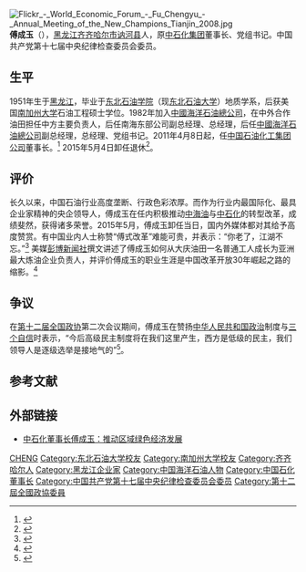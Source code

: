 [[File:Flickr_-_World_Economic_Forum_-_Fu_Chengyu_-_Annual_Meeting_of_the_New_Champions_Tianjin_2008.jpg|thumb]]
'''傅成玉'''（{{Bd|1951年|6月}}），[[黑龙江|黑龙江]][[齐齐哈尔市|齐齐哈尔市]][[讷河县|讷河县]]人，原[[中石化集团|中石化集团]]董事长、党组书记。中国共产党第十七届中央纪律检查委员会委员。

== 生平 ==
1951年生于[[黑龙江|黑龙江]]，毕业于[[东北石油学院|东北石油学院]]（现[[东北石油大学|东北石油大学]]）地质学系，后获美国[[南加州大学|南加州大学]]石油工程硕士学位。1982年加入[[中國海洋石油總公司|中國海洋石油總公司]]，在中外合作油田担任中方主要负责人，后任南海东部公司副总经理、总经理，后任[[中國海洋石油總公司|中國海洋石油總公司]]副总经理，总经理、党组书记。2011年4月8日起，任[[中国石油化工集团公司|中国石油化工集团公司]]董事长。<ref>{{cite web | url=http://news.163.com/11/0408/15/714LUG8T0001124J.html | title=原中海油总经理傅成玉任中石化董事长 | publisher=网易 | accessdate=2012-02-16 | archive-url=https://web.archive.org/web/20110412023632/http://news.163.com/11/0408/15/714LUG8T0001124J.html | archive-date=2011-04-12 | dead-url=yes }}</ref> 2015年5月4日卸任退休<ref>{{cite web|url=http://news.163.com/15/0504/15/AOPI463I0001124J.html|title=王玉普任中石化董事长 傅成玉到龄退出领导班子|publisher=网易|accessdate=2015-05-04|archive-url=https://web.archive.org/web/20150507025753/http://news.163.com/15/0504/15/AOPI463I0001124J.html|archive-date=2015-05-07|dead-url=yes}}</ref>。
==评价==
长久以来，中国石油行业高度垄断、行政色彩浓厚。而作为行业内最国际化、最具企业家精神的央企领导人，傅成玉在任内积极推动[[中海油|中海油]]与[[中石化|中石化]]的转型改革，成绩斐然，获得诸多荣誉。2015年5月，傅成玉卸任当日，国内外媒体都对其给予高度赞赏。有中国业内人士称赞“傅式改革”难能可贵，并表示：“你老了，江湖不忘。”<ref>{{cite web | url=http://news.qq.com/a/20150515/002321.htm | title=傅成玉免职消息宣布当天获赞：你老了 江湖不忘 | publisher=腾讯 | accessdate=2016-04-07 | archive-date=2016-10-11 | archive-url=https://web.archive.org/web/20161011172418/http://news.qq.com/a/20150515/002321.htm | dead-url=no }}</ref> 美媒[[彭博新闻社|彭博新闻社]]撰文讲述了傅成玉如何从大庆油田一名普通工人成长为亚洲最大炼油企业负责人，并评价傅成玉的职业生涯是中国改革开放30年崛起之路的缩影。<ref>{{cite web | url=http://www.bloomberg.com/news/articles/2015-05-04/from-icicles-to-burger-king-sinopec-s-fu-mirrored-china-s-rise | title=From Icicles to Burger King, Sinopec’s Fu Mirrored China’s Rise | publisher=Bloomberg | accessdate=2016-04-07 | archive-date=2019-06-10 | archive-url=https://web.archive.org/web/20190610162453/https://www.bloomberg.com/news/articles/2015-05-04/from-icicles-to-burger-king-sinopec-s-fu-mirrored-china-s-rise | dead-url=no }}</ref>

== 争议 ==
在[[第十二届全国政协|第十二届全国政协]]第二次会议期间，傅成玉在赞扬[[中华人民共和国政治|中华人民共和国政治]]制度与[[三个自信|三个自信]]时表示，“今后高级民主制度将在我们这里产生，西方是低级的民主，我们领导人是逐级选举是接地气的”<ref>{{cite web | url=http://news.sina.com.cn/c/2014-03-04/113229618723.shtml | title=傅成玉：西方是低级的民主 高级民主制度将在我们这里产生 | work=新浪新闻（中国经营报微博） | date=2014-03-04 | accessdate=2014-03-08 | author=索寒雪 | archive-date=2019-06-05 | archive-url=https://web.archive.org/web/20190605130808/http://news.sina.com.cn/c/2014-03-04/113229618723.shtml | dead-url=no }}</ref>。

==参考文献==
{{reflist}}

== 外部链接 ==
* [https://web.archive.org/web/20160304093131/http://www.cdnews.com.tw/cdnews_site/docDetail.jsp?coluid=113&docid=101571589 中石化董事长傅成玉：推动区域绿色经济发展]
{{start box}}
{{s-bus}}
{{s-before|[[苏树林|苏树林]]}}
{{s-title|[[中国石油化工股份有限公司|中国石油化工股份有限公司]]董事长|2011年4月-2015年4月}}
{{s-after|[[王玉普|王玉普]]}}
{{s-before|[[卫留成|卫留成]]|rows=2}}
{{s-title|[[中国海洋石油有限公司|中国海洋石油有限公司]]董事长|2003年10月－2011年4月}}
{{s-after|[[王宜林|王宜林]]|rows=2}}
{{s-title|[[中國海洋石油总公司|中國海洋石油总公司]]董事长|2003年10月－2011年4月}}
{{end box}}

{{DEFAULTSORT:FU}}
[[Category:傅姓|CHENG]]
[[Category:东北石油大学校友|Category:东北石油大学校友]]
[[Category:南加州大学校友|Category:南加州大学校友]]
[[Category:齐齐哈尔人|Category:齐齐哈尔人]]
[[Category:黑龙江企业家|Category:黑龙江企业家]]
[[Category:中国海洋石油人物|Category:中国海洋石油人物]]
[[Category:中国石化董事长|Category:中国石化董事长]]
[[Category:中国共产党第十七届中央纪律检查委员会委员|Category:中国共产党第十七届中央纪律检查委员会委员]]
[[Category:第十二屆全國政協委員|Category:第十二屆全國政協委員]]